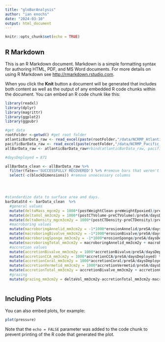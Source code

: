 ```yaml
---
title: "gloBarAnalysis"
author: "ian enochs"
date: "2024-03-10"
output: html_document
---
```


```r
knitr::opts_chunk$set(echo = TRUE)
```

## R Markdown

This is an R Markdown document. Markdown is a simple formatting syntax for authoring HTML, PDF, and MS Word documents. For more details on using R Markdown see <http://rmarkdown.rstudio.com>.

When you click the **Knit** button a document will be generated that includes both content as well as the output of any embedded R code chunks within the document. You can embed an R code chunk like this:

```r
library(readxl)
library(dplyr)
library(magrittr)
library(ggplot2)
library(ggpubr)

#get data
rootFolder <-getwd() #get root folder
atlanticBarData_raw <- read_excel(paste(rootFolder,"/data/NCRMP_Atlantic_allBmuData_Oct2023.xlsx",sep=""))#import data
pacificBarData_raw <- read_excel(paste(rootFolder,"/data/NCRMP_Pacific_allBmuData_Oct2023.xlsx",sep=""))#import data
allBarData_raw <- atlanticBarData_raw#rbind(atlanticBarData_raw, pacificBarData_raw)

#daysDeployed = 871

allBarData_clean <- allBarData_raw %>% 
  filter(fate=='SUCCESSFULLY RECOVERED') %>% #remove bars that weren't recovered
  select(-c(blockDimensions)) #remove unnecessary columns




#standardize data to surface area and days.
barDataStd <- barData_clean  %>% 
  #general values
  mutate(deltaMass_mgcm2y = 1000*(postWeightClean-preWeightEpoxied)/preSA/daysDeployed) %>%  
  mutate(deltaVol_mm3cm2y = 1000*(postCTVolume-preCTVolume)/preSA/daysDeployed) %>%  
  mutate(deltaDensity_mgcm3cm2y = 1000*(postCTDensity-preCTDensity)/preSA/daysDeployed) %>%  
  #macroboring values
  mutate(macroboringAnnelid_mm3cm2y = -1*1000*erosionAnnelid/preSA/daysDeployed) %>%  
  mutate(macroboringBivalve_mm3cm2y = -1*1000*erosionBivalve/preSA/daysDeployed) %>%  
  mutate(macroboringSponge_mm3cm2y = -1*1000*erosionSponge/preSA/daysDeployed) %>%  
  mutate(macroboringTotal_mm3cm2y = macroboringAnnelid_mm3cm2y + macroboringBivalve_mm3cm2y + macroboringSponge_mm3cm2y) %>%  
  #accretion values
  mutate(accretionBivalve_mm3cm2y = 1000*accretionBivalve/preSA/daysDeployed) %>%  
  mutate(accretionCCA_mm3cm2y = 1000*accretionCCA/preSA/daysDeployed) %>%    
  mutate(accretionCoral_mm3cm2y = 1000*accretionCoral/preSA/daysDeployed) %>%    
  mutate(accretionVermetid_mm3cm2y = 1000*accretionVermetid/preSA/daysDeployed) %>%    
  mutate(accretionTotal_mm3cm2y = accretionBivalve_mm3cm2y + accretionCCA_mm3cm2y + accretionCoral_mm3cm2y + accretionVermetid_mm3cm2y) %>% 
  #grazing
  mutate(grazing_mm3cm2y = deltaVol_mm3cm2y-accretionTotal_mm3cm2y-macroboringTotal_mm3cm2y)



```

## Including Plots

You can also embed plots, for example:

```r
plot(pressure)
```

Note that the `echo = FALSE` parameter was added to the code chunk to prevent printing of the R code that generated the plot.
